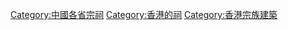 {{Commons category}}

[[Category:中國各省宗祠|Category:中國各省宗祠]]
[[Category:香港的祠|Category:香港的祠]]
[[Category:香港宗族建築|Category:香港宗族建築]]